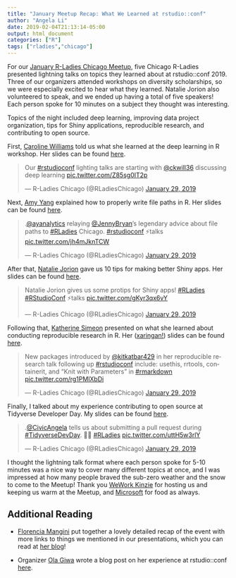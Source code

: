```yaml
---
title: "January Meetup Recap: What We Learned at rstudio::conf"
author: "Angela Li"
date: 2019-02-04T21:13:14-05:00
output: html_document
categories: ["R"]
tags: ["rladies","chicago"]
---
```


For our [January R-Ladies Chicago Meetup](https://www.meetup.com/rladies-chicago/events/257346957/), five Chicago R-Ladies presented lightning talks on topics they learned about at rstudio::conf 2019. Three of our organizers attended workshops on diversity scholarships, so we were especially excited to hear what they learned. Natalie Jorion also volunteered to speak, and we ended up having a total of five speakers! Each person spoke for 10 minutes on a subject they thought was interesting. 

Topics of the night included deep learning, improving data project organization, tips for Shiny applications, reproducible research, and contributing to open source. 

First, [Caroline Williams](https://twitter.com/ckwill36) told us what she learned at the deep learning in R workshop. Her slides can be found [here](https://docs.google.com/presentation/d/1HZBv5TmzP6oQkZthnmw3GfK1fN1TYQjM-F11qvoFQgo/edit#slide=id.p).

<blockquote class="twitter-tweet" data-lang="en"><p lang="en" dir="ltr">Our <a href="https://twitter.com/hashtag/rstudioconf?src=hash&amp;ref_src=twsrc%5Etfw">#rstudioconf</a> lighting talks are starting with <a href="https://twitter.com/ckwill36?ref_src=twsrc%5Etfw">@ckwill36</a> discussing deep learning <a href="https://t.co/Z85sg0IT2p">pic.twitter.com/Z85sg0IT2p</a></p>&mdash; R-Ladies Chicago (@RLadiesChicago) <a href="https://twitter.com/RLadiesChicago/status/1090046174252462080?ref_src=twsrc%5Etfw">January 29, 2019</a></blockquote>
<script async src="https://platform.twitter.com/widgets.js" charset="utf-8"></script>

Next, [Amy Yang](https://twitter.com/ayanalytics) explained how to properly write file paths in R. Her slides can be found [here](https://docs.google.com/presentation/d/1c7sNVqVByTia57IhK1Uux6zrVrbpnWJuLT9LAFf2uh4/).

<blockquote class="twitter-tweet" data-lang="en"><p lang="en" dir="ltr">.<a href="https://twitter.com/ayanalytics?ref_src=twsrc%5Etfw">@ayanalytics</a> relaying <a href="https://twitter.com/JennyBryan?ref_src=twsrc%5Etfw">@JennyBryan</a>’s legendary advice about file paths to <a href="https://twitter.com/hashtag/RLadies?src=hash&amp;ref_src=twsrc%5Etfw">#RLadies</a> Chicago. <a href="https://twitter.com/hashtag/rstudioconf?src=hash&amp;ref_src=twsrc%5Etfw">#rstudioconf</a> ⚡️talks <a href="https://t.co/jh4mJknTCW">pic.twitter.com/jh4mJknTCW</a></p>&mdash; R-Ladies Chicago (@RLadiesChicago) <a href="https://twitter.com/RLadiesChicago/status/1090050001148018689?ref_src=twsrc%5Etfw">January 29, 2019</a></blockquote>
<script async src="https://platform.twitter.com/widgets.js" charset="utf-8"></script>

After that, [Natalie Jorion](https://www.linkedin.com/in/njorion/) gave us 10 tips for making better Shiny apps. Her slides can be found [here](https://docs.google.com/presentation/d/1CD0PMnWAcjau7fzIcXDooiIdjpvDQCCqXr0edkySwxk/edit).

<blockquote class="twitter-tweet" data-lang="en"><p lang="en" dir="ltr">Natalie Jorion gives us some protips for Shiny apps! <a href="https://twitter.com/hashtag/RLadies?src=hash&amp;ref_src=twsrc%5Etfw">#RLadies</a> <a href="https://twitter.com/hashtag/RStudioConf?src=hash&amp;ref_src=twsrc%5Etfw">#RStudioConf</a> ⚡️talks <a href="https://t.co/gKyr3qx6vY">pic.twitter.com/gKyr3qx6vY</a></p>&mdash; R-Ladies Chicago (@RLadiesChicago) <a href="https://twitter.com/RLadiesChicago/status/1090052135536992259?ref_src=twsrc%5Etfw">January 29, 2019</a></blockquote>
<script async src="https://platform.twitter.com/widgets.js" charset="utf-8"></script>

Following that, [Katherine Simeon](https://katherinesimeon.github.io/) presented on what she learned about conducting reproducible research in R. Her ([xaringan!](https://bookdown.org/yihui/rmarkdown/xaringan.html)) slides can be found [here](https://katherinesimeon.github.io/20190128-reproducible-research/#1).

<blockquote class="twitter-tweet" data-lang="en"><p lang="en" dir="ltr">New packages introduced by <a href="https://twitter.com/kitkatbar429?ref_src=twsrc%5Etfw">@kitkatbar429</a> in her reproducible research talk following up <a href="https://twitter.com/hashtag/rstudioconf?src=hash&amp;ref_src=twsrc%5Etfw">#rstudioconf</a> include: usethis, rrtools, containerit, and “Knit with Parameters” in <a href="https://twitter.com/hashtag/rmarkdown?src=hash&amp;ref_src=twsrc%5Etfw">#rmarkdown</a> <a href="https://t.co/rg1PMlXbDi">pic.twitter.com/rg1PMlXbDi</a></p>&mdash; R-Ladies Chicago (@RLadiesChicago) <a href="https://twitter.com/RLadiesChicago/status/1090056012718059520?ref_src=twsrc%5Etfw">January 29, 2019</a></blockquote>
<script async src="https://platform.twitter.com/widgets.js" charset="utf-8"></script>

Finally, I talked about my experience contributing to open source at Tidyverse Developer Day. My slides can be found [here](https://docs.google.com/presentation/d/1iodn7rsklI1wryld-NN_Dslr7tHM0xyoMx2C3RRFTJc/).

<blockquote class="twitter-tweet" data-lang="en"><p lang="en" dir="ltr">.<a href="https://twitter.com/CivicAngela?ref_src=twsrc%5Etfw">@CivicAngela</a> tells us about submitting a pull request during <a href="https://twitter.com/hashtag/TidyverseDevDay?src=hash&amp;ref_src=twsrc%5Etfw">#TidyverseDevDay</a>. 💪🏼 <a href="https://twitter.com/hashtag/RLadies?src=hash&amp;ref_src=twsrc%5Etfw">#RLadies</a> <a href="https://t.co/uttH5w3rlY">pic.twitter.com/uttH5w3rlY</a></p>&mdash; R-Ladies Chicago (@RLadiesChicago) <a href="https://twitter.com/RLadiesChicago/status/1090058635508633602?ref_src=twsrc%5Etfw">January 29, 2019</a></blockquote>
<script async src="https://platform.twitter.com/widgets.js" charset="utf-8"></script>

I thought the lightning talk format where each person spoke for 5-10 minutes was a nice way to cover many different topics at once, and I was impressed at how many people braved the sub-zero weather and the snow to come to the Meetup! Thank you [WeWork Kinzie](https://www.wework.com/buildings/20-w-kinzie-st--chicago--IL) for hosting us and keeping us warm at the Meetup, and [Microsoft](https://developer.microsoft.com/en-us/advocates/index.html) for food as always.

## Additional Reading

- [Florencia Mangini](https://twitter.com/manginiflor) put together a lovely detailed recap of the event with more links to things we mentioned in our presentations, which you can read at [her blog](http://www.thinkingondata.com/r-ladies-chicago-what-we-learned-at-rstudioconf-2019-lightning-talks/)!  
    
- Organizer [Ola Giwa](http://amazingspecialist.coolcatscoding.com/) wrote a blog post on her experience at rstudio::conf [here](https://medium.com/@zaynaibg/rstudio-conf-8768c9b07345).  
  
